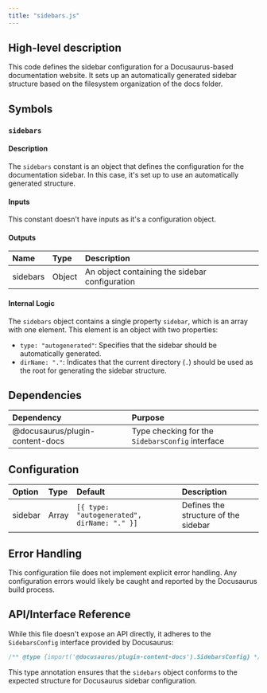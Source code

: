 ```yaml
---
title: "sidebars.js"
---
```


## High-level description
This code defines the sidebar configuration for a Docusaurus-based documentation website. It sets up an automatically generated sidebar structure based on the filesystem organization of the docs folder.

## Symbols

### `sidebars`
#### Description
The `sidebars` constant is an object that defines the configuration for the documentation sidebar. In this case, it's set up to use an automatically generated structure.

#### Inputs
This constant doesn't have inputs as it's a configuration object.

#### Outputs
| Name | Type | Description |
|:-----|:-----|:------------|
| sidebars | Object | An object containing the sidebar configuration |

#### Internal Logic
The `sidebars` object contains a single property `sidebar`, which is an array with one element. This element is an object with two properties:
- `type: "autogenerated"`: Specifies that the sidebar should be automatically generated.
- `dirName: "."`: Indicates that the current directory (`.`) should be used as the root for generating the sidebar structure.

## Dependencies
| Dependency | Purpose |
|:-----------|:--------|
| @docusaurus/plugin-content-docs | Type checking for the `SidebarsConfig` interface |

## Configuration
| Option | Type | Default | Description |
|:-------|:-----|:--------|:------------|
| sidebar | Array | `[{ type: "autogenerated", dirName: "." }]` | Defines the structure of the sidebar |

## Error Handling
This configuration file does not implement explicit error handling. Any configuration errors would likely be caught and reported by the Docusaurus build process.

## API/Interface Reference
While this file doesn't expose an API directly, it adheres to the `SidebarsConfig` interface provided by Docusaurus:

```typescript
/** @type {import('@docusaurus/plugin-content-docs').SidebarsConfig} */
```

This type annotation ensures that the `sidebars` object conforms to the expected structure for Docusaurus sidebar configuration.